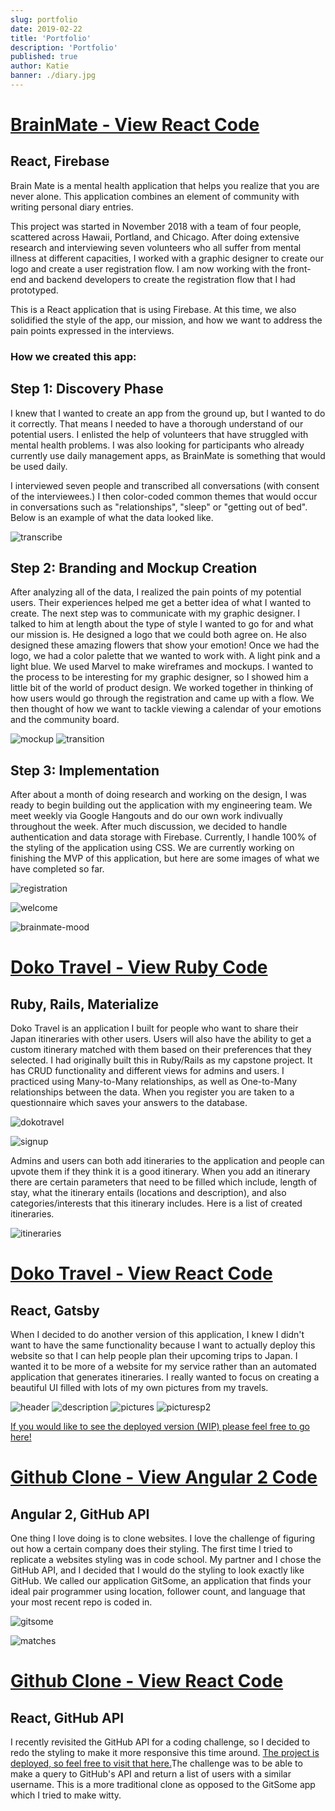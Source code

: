 ```yaml
---
slug: portfolio
date: 2019-02-22
title: 'Portfolio'
description: 'Portfolio'
published: true
author: Katie
banner: ./diary.jpg
---
```


# [BrainMate - View React Code](https://github.com/KatieFujihara/brainmate)

## React, Firebase
Brain Mate is a mental health application that helps you realize that you are never alone.
This application combines an element of community with writing personal diary entries.

This project was started in November 2018 with a team of four people, scattered across Hawaii, Portland, and Chicago. After doing extensive research and interviewing seven volunteers who all suffer from mental illness at different capacities, I worked with a graphic designer to create our logo and create a user registration flow. I am now working with the front-end and backend developers to create the registration flow that I had prototyped. 

This is a React application that is using Firebase. At this time, we also solidified the style of the app, our mission, and how we want to address the pain points expressed in the interviews.

### How we created this app:
## Step 1: Discovery Phase

I knew that I wanted to create an app from the ground up, but I wanted to do it correctly. That means I needed to have a thorough understand of our potential users. I enlisted the help of volunteers that have struggled with mental health problems. I was also looking for participants who already currently use daily management apps, as BrainMate is something that would be used daily.

I interviewed seven people and transcribed all conversations (with consent of the interviewees.) I then color-coded common themes that would occur in conversations such as "relationships", "sleep" or "getting out of bed". Below is an example of what the data looked like.

![transcribe](./transcribe.jpg)

## Step 2: Branding and Mockup Creation

After analyzing all of the data, I realized the pain points of my potential users. Their experiences helped me get a better idea of what I wanted to create. The next step was to communicate with my graphic designer. I talked to him at length about the type of style I wanted to go for and what our mission is. He designed a logo that we could both agree on. He also designed these amazing flowers that show your emotion! Once we had the logo, we had a color palette that we wanted to work with. A light pink and a light blue. We used Marvel to make wireframes and mockups. I wanted to the process to be interesting for my graphic designer, so I showed him a little bit of the world of product design. We worked together in thinking of how users would go through the registration and came up with a flow. We then thought of how we want to tackle viewing a calendar of your emotions and the community board.

![mockup](./mockup.jpg)
![transition](./transition.jpg)

## Step 3: Implementation

After about a month of doing research and working on the design, I was ready to begin building out the application with my engineering team. We meet weekly via Google Hangouts and do our own work indivually throughout the week. After much discussion, we decided to handle authentication and data storage with Firebase. Currently, I handle 100% of the styling of the application using CSS. We are currently working on finishing the MVP of this application, but here are some images of what we have completed so far.

![registration](./registration.jpg)

![welcome](./page2.jpg)

![brainmate-mood](./diary.jpg)


# [Doko Travel - View Ruby Code](https://github.com/KatieFujihara/Doko-Travel)

## Ruby, Rails, Materialize
Doko Travel is an application I built for people who want to share their Japan itineraries with other users. Users will also have the ability to get a custom itinerary matched with them based on their preferences that they selected. I had originally built this in Ruby/Rails as my capstone project. It has CRUD functionality and different views for admins and users. I practiced using Many-to-Many relationships, as well as One-to-Many relationships between the data. When you register you are taken to a questionnaire which saves your answers to the database.

![dokotravel](https://media.giphy.com/media/4Nk7ezTQpF9OXmqKgJ/giphy.gif)

![signup](./signup.jpg)

Admins and users can both add itineraries to the application and people can upvote them if they think it is a good itinerary. When you add an itinerary there are certain parameters that need to be filled which include, length of stay, what the itinerary entails (locations and description), and also categories/interests that this itinerary includes. Here is a list of created itineraries.

![itineraries](https://media.giphy.com/media/iXV26nnTE1OmLL8gB9/giphy.gif)

# [Doko Travel - View React Code](https://github.com/KatieFujihara/dokotravel2.0)

## React, Gatsby
When I decided to do another version of this application, I knew I didn't want to have the same functionality because I want to actually deploy this website so that I can help people plan their upcoming trips to Japan. I wanted it to be more of a website for my service rather than an automated application that generates itineraries. I really wanted to focus on creating a beautiful UI filled with lots of my own pictures from my travels.

![header](./header.jpg)
![description](./second.jpg)
![pictures](./third.jpg)
![picturesp2](./fourth.jpg)

[If you would like to see the deployed version (WIP) please feel free to go here!](https://zen-lovelace-7fd594.netlify.com/)

# [Github Clone - View Angular 2 Code](https://github.com/KatieFujihara/GitSome)

## Angular 2, GitHub API
One thing I love doing is to clone websites. I love the challenge of figuring out how a certain company  does their styling. The first time I tried to replicate a websites styling was in code school. My partner and I chose the GitHub API, and I decided that I would do the styling to look exactly like GitHub. We called our application GitSome, an application that finds your ideal pair programmer using location, follower count, and language that your most recent repo is coded in.

![gitsome](./gitsome.jpg)

![matches](./matches.jpg)

# [Github Clone - View React Code](https://github.com/KatieFujihara/thisdotexercise)

## React, GitHub API
I recently revisited the GitHub API for a coding challenge, so I decided to redo the styling to make it more responsive this time around. [The project is deployed, so feel free to visit that here.](https://mystifying-johnson-8a1da7.netlify.com)The challenge was to be able to make a query to GitHub's API and return a list of users with a similar username. This is a more traditional clone as opposed to the GitSome app which I tried to make witty.

